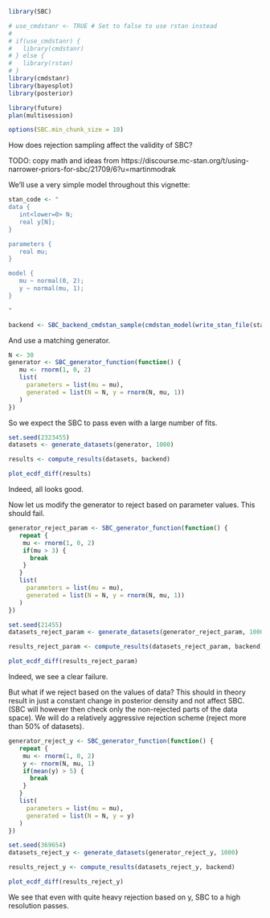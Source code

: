 
```r
library(SBC)

# use_cmdstanr <- TRUE # Set to false to use rstan instead
# 
# if(use_cmdstanr) {
#   library(cmdstanr)
# } else {
#   library(rstan)
# }
library(cmdstanr)
library(bayesplot)
library(posterior)

library(future)
plan(multisession) 

options(SBC.min_chunk_size = 10)

```

How does rejection sampling affect the validity of SBC?

TODO: copy math and ideas from
https://discourse.mc-stan.org/t/using-narrower-priors-for-sbc/21709/6?u=martinmodrak

We'll use a very simple model throughout this vignette:

```r
stan_code <- "
data {
   int<lower=0> N;
   real y[N];
}

parameters {
   real mu;
}

model {
   mu ~ normal(0, 2);
   y ~ normal(mu, 1);
}

"

backend <- SBC_backend_cmdstan_sample(cmdstan_model(write_stan_file(stan_code)), iter_warmup = 800, iter_sampling = 800)
```
And use a matching generator.

```r
N <- 30
generator <- SBC_generator_function(function() {
   mu <- rnorm(1, 0, 2)
   list(
     parameters = list(mu = mu),
     generated = list(N = N, y = rnorm(N, mu, 1))
   )
})
```

So we expect the SBC to pass even with a large number of fits.

```r
set.seed(2323455)
datasets <- generate_datasets(generator, 1000)
```

```r
results <- compute_results(datasets, backend)
```

```r
plot_ecdf_diff(results)
```

Indeed, all looks good.

Now let us modify the generator to reject based on parameter values. This should fail.

```r
generator_reject_param <- SBC_generator_function(function() {
   repeat {
    mu <- rnorm(1, 0, 2)
    if(mu > 3) {
      break
    }
   }
   list(
     parameters = list(mu = mu),
     generated = list(N = N, y = rnorm(N, mu, 1))
   )
})
```

```r
set.seed(21455)
datasets_reject_param <- generate_datasets(generator_reject_param, 1000)
```

```r
results_reject_param <- compute_results(datasets_reject_param, backend)
```

```r
plot_ecdf_diff(results_reject_param)
```
Indeed, we see a clear failure.

But what if we reject based on the values of data? This should in theory result in just
a constant change in posterior density and not affect SBC. (SBC will however then check only the 
non-rejected parts of the data space). We will do a relatively aggressive rejection scheme (reject more than 50% of datasets).

```r
generator_reject_y <- SBC_generator_function(function() {
   repeat {
    mu <- rnorm(1, 0, 2)
    y <- rnorm(N, mu, 1)
    if(mean(y) > 5) {
      break
    }
   }
   list(
     parameters = list(mu = mu),
     generated = list(N = N, y = y)
   )
})
```

```r
set.seed(369654)
datasets_reject_y <- generate_datasets(generator_reject_y, 1000)
```

```r
results_reject_y <- compute_results(datasets_reject_y, backend)
```

```r
plot_ecdf_diff(results_reject_y)
```

We see that even with quite heavy rejection based on y, SBC to a high resolution passes.
